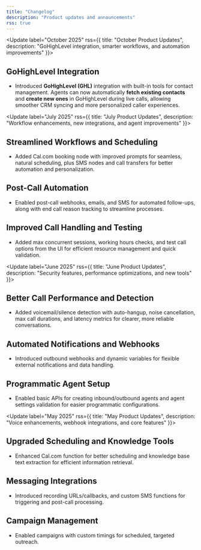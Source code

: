 ```yaml
---
title: "Changelog"
description: "Product updates and announcements"
rss: true
---
```


<Update label="October 2025" rss={{ title: "October Product Updates", description: "GoHighLevel integration, smarter workflows, and automation improvements" }}>

  ## GoHighLevel Integration

  * Introduced **GoHighLevel (GHL)** integration with built-in tools for contact management. Agents can now automatically **fetch existing contacts** and **create new ones** in GoHighLevel during live calls, allowing smoother CRM syncing and more personalized caller experiences.

</Update>


<Update label="July 2025" rss={{ title: "July Product Updates", description: "Workflow enhancements, new integrations, and agent improvements" }}>
  ## Streamlined Workflows and Scheduling

  * Added Cal.com booking node with improved prompts for seamless, natural scheduling, plus SMS nodes and call transfers for better automation and personalization.

  ## Post-Call Automation

  * Enabled post-call webhooks, emails, and SMS for automated follow-ups, along with end call reason tracking to streamline processes.

  ## Improved Call Handling and Testing

  * Added max concurrent sessions, working hours checks, and test call options from the UI for efficient resource management and quick validation.
</Update>

<Update label="June 2025" rss={{ title: "June Product Updates", description: "Security features, performance optimizations, and new tools" }}>

  ## Better Call Performance and Detection

  * Added voicemail/silence detection with auto-hangup, noise cancellation, max call durations, and latency metrics for clearer, more reliable conversations.

  ## Automated Notifications and Webhooks

  * Introduced outbound webhooks and dynamic variables for flexible external notifications and data handling.

  ## Programmatic Agent Setup

  * Enabled basic APIs for creating inbound/outbound agents and agent settings validation for easier programmatic configurations.
</Update>

<Update label="May 2025" rss={{ title: "May Product Updates", description: "Voice enhancements, webhook integrations, and core features" }}>
  ## Upgraded Scheduling and Knowledge Tools

  * Enhanced Cal.com function for better scheduling and knowledge base text extraction for efficient information retrieval.

  ## Messaging Integrations

  * Introduced recording URLs/callbacks, and custom SMS functions for triggering and post-call processing.

  ## Campaign Management

  * Enabled campaigns with custom timings for scheduled, targeted outreach.
</Update>